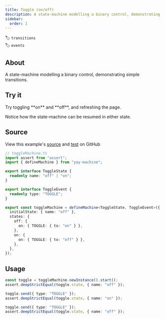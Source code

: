 ```yaml
---
title: Toggle (on/off)
description: A state-machine modelling a binary control, demonstrating simple transitions
sidebar:
  order: 1
---
```


🏷️ `transitions`\
🏷️ `events`

## About

A state-machine modelling a binary control, demonstrating simple transitions.

## Try it


<Aside type="note">
Try toggling **on** and **off**, and refreshing the page.

Notice how the state-machine can be resumed in either state.
</Aside>


<Toggle />

## Source

<Aside type="tip">
View this example's <a href="https://github.com/maurice/yay-machine/blob/main/packages/example-machines/src/toggleMachine.ts" target="_blank">source</a> and <a href="https://github.com/maurice/yay-machine/blob/main/packages/example-machines/src/__tests__/toggleMachine.test.ts" target="_blank">test</a> on GitHub
</Aside>

```typescript
// toggleMachine.ts
import assert from "assert";
import { defineMachine } from "yay-machine";

export interface ToggleState {
  readonly name: "off" | "on";
}

export interface ToggleEvent {
  readonly type: "TOGGLE";
}

export const toggleMachine = defineMachine<ToggleState, ToggleEvent>({
  initialState: { name: "off" },
  states: {
    off: {
      on: { TOGGLE: { to: "on" } },
    },
    on: {
      on: { TOGGLE: { to: "off" } },
    },
  },
});
```

## Usage

```typescript
const toggle = toggleMachine.newInstance().start();
assert.deepStrictEqual(toggle.state, { name: "off" });

toggle.send({ type: "TOGGLE" });
assert.deepStrictEqual(toggle.state, { name: "on" });

toggle.send({ type: "TOGGLE" });
assert.deepStrictEqual(toggle.state, { name: "off" });
```